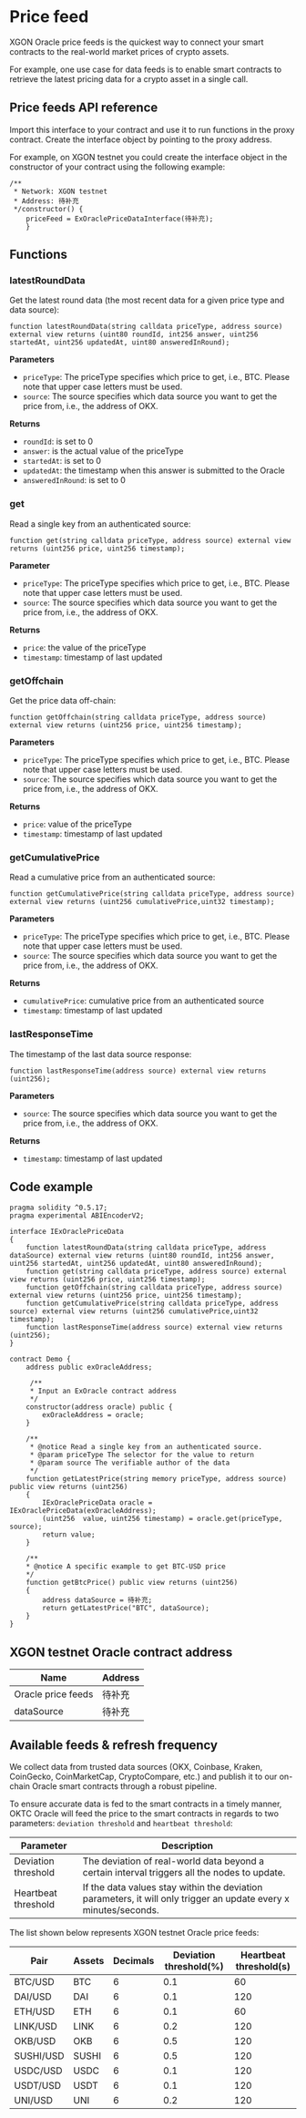 # Price feed
XGON Oracle price feeds is the quickest way to connect your smart contracts to the real-world market prices of crypto assets.

For example, one use case for data feeds is to enable smart contracts to retrieve the latest pricing data for a crypto asset in a single call.

## Price feeds API reference
Import this interface to your contract and use it to run functions in the proxy contract. Create the interface object by pointing to the proxy address.

For example, on XGON testnet you could create the interface object in the constructor of your contract using the following example:

```
/**
 * Network: XGON testnet
 * Address: 待补充
 */constructor() {
    priceFeed = ExOraclePriceDataInterface(待补充);
    }
```

## Functions
### latestRoundData
Get the latest round data (the most recent data for a given price type and data source):

```solidity
function latestRoundData(string calldata priceType, address source) external view returns (uint80 roundId, int256 answer, uint256 startedAt, uint256 updatedAt, uint80 answeredInRound);
```

**Parameters**
- `priceType`: The priceType specifies which price to get, i.e., BTC. Please note that upper case letters must be used.
- `source`: The source specifies which data source you want to get the price from, i.e., the address of OKX.

**Returns**
- `roundId`: is set to 0
- `answer`: is the actual value of the priceType
- `startedAt`: is set to 0
- `updatedAt`: the timestamp when this answer is submitted to the Oracle
- `answeredInRound`: is set to 0

### get
Read a single key from an authenticated source:
```solidity
function get(string calldata priceType, address source) external view returns (uint256 price, uint256 timestamp);
```

**Parameter**
- `priceType`: The priceType specifies which price to get, i.e., BTC. Please note that upper case letters must be used.
- `source`: The source specifies which data source you want to get the price from, i.e., the address of OKX.

**Returns**
- `price`: the value of the priceType
- `timestamp`: timestamp of last updated


### getOffchain
Get the price data off-chain:
```solidity
function getOffchain(string calldata priceType, address source) external view returns (uint256 price, uint256 timestamp);
```

**Parameters**
- `priceType`: The priceType specifies which price to get, i.e., BTC. Please note that upper case letters must be used.
- `source`: The source specifies which data source you want to get the price from, i.e., the address of OKX.

**Returns**
- `price`: value of the priceType
- `timestamp`: timestamp of last updated

### getCumulativePrice

Read a cumulative price from an authenticated source:
```solidity
function getCumulativePrice(string calldata priceType, address source) external view returns (uint256 cumulativePrice,uint32 timestamp);
```

**Parameters**
- `priceType`: The priceType specifies which price to get, i.e., BTC. Please note that upper case letters must be used.
- `source`: The source specifies which data source you want to get the price from, i.e., the address of OKX.

**Returns**
- `cumulativePrice`: cumulative price from an authenticated source
- `timestamp`: timestamp of last updated


### lastResponseTime
The timestamp of the last data source response:
```solidity
function lastResponseTime(address source) external view returns (uint256);
```

**Parameters**
- `source`: The source specifies which data source you want to get the price from, i.e., the address of OKX.

**Returns**
- `timestamp`: timestamp of last updated

## Code example
```solidity
pragma solidity ^0.5.17;
pragma experimental ABIEncoderV2;

interface IExOraclePriceData
{
    function latestRoundData(string calldata priceType, address dataSource) external view returns (uint80 roundId, int256 answer, uint256 startedAt, uint256 updatedAt, uint80 answeredInRound);
    function get(string calldata priceType, address source) external view returns (uint256 price, uint256 timestamp);
    function getOffchain(string calldata priceType, address source) external view returns (uint256 price, uint256 timestamp);
    function getCumulativePrice(string calldata priceType, address source) external view returns (uint256 cumulativePrice,uint32 timestamp);
    function lastResponseTime(address source) external view returns (uint256);
}

contract Demo {
    address public exOracleAddress;
    
     /**
     * Input an ExOracle contract address
     */
    constructor(address oracle) public {
        exOracleAddress = oracle;
    }
    
    /**
     * @notice Read a single key from an authenticated source. 
     * @param priceType The selector for the value to return
     * @param source The verifiable author of the data
     */
    function getLatestPrice(string memory priceType, address source) public view returns (uint256) 
    {
        IExOraclePriceData oracle = IExOraclePriceData(exOracleAddress);
        (uint256  value, uint256 timestamp) = oracle.get(priceType, source);
        return value;
    }
    
    /**
    * @notice A specific example to get BTC-USD price
    */
    function getBtcPrice() public view returns (uint256) 
    {
        address dataSource = 待补充;
        return getLatestPrice("BTC", dataSource);
    }
}
```

## XGON testnet Oracle contract address
| Name | Address |
| - | - |
| Oracle price feeds | 待补充 |
| dataSource | 待补充 |

## Available feeds & refresh frequency
We collect data from trusted data sources (OKX, Coinbase, Kraken, CoinGecko, CoinMarketCap, CryptoCompare, etc.) and publish it to our on-chain Oracle smart contracts through a robust pipeline.

To ensure accurate data is fed to the smart contracts in a timely manner, OKTC Oracle will feed the price to the smart contracts in regards to two parameters: `deviation threshold` and `heartbeat threshold`:

| Parameter | Description |
| - | - |
| Deviation threshold | The deviation of real-world data beyond a certain interval triggers all the nodes to update. |
| Heartbeat threshold | If the data values stay within the deviation parameters, it will only trigger an update every x minutes/seconds. |

The list shown below represents XGON testnet Oracle price feeds:

| Pair | Assets |  Decimals | Deviation threshold(%)| Heartbeat threshold(s) |
| - | - |-|-|-|
| BTC/USD | BTC |6|0.1|60|
| DAI/USD | DAI |6|0.1|120|
| ETH/USD | ETH |6|0.1|60|
| LINK/USD | LINK |6|0.2|120|
| OKB/USD | OKB |6|0.5|120|
| SUSHI/USD | SUSHI |6|0.5|120|
| USDC/USD | USDC |6|0.1|120|
| USDT/USD | USDT |6|0.1|120|
| UNI/USD | UNI |6|0.2|120|









